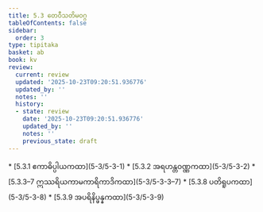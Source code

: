 ```yaml
---
title: 5.3 တေဝီသတိမဝဂ္ဂ
tableOfContents: false
sidebar:
  order: 3
type: tipitaka
basket: ab
book: kv
review:
  current: review
  updated: '2025-10-23T09:20:51.936776'
  updated_by: ''
  notes: ''
  history:
  - state: review
    date: '2025-10-23T09:20:51.936776'
    updated_by: ''
    notes: ''
    previous_state: draft
---
```



<ReviewStatus review={frontmatter.review} showDetails={true} />

<HypothesisAnnotation frontmatter={frontmatter} />

<DynamicBreadcrumb />



<TableOfContents book="kv" section="5.3">
* [5.3.1 ဧကာဓိပ္ပါယကထာ](5-3/5-3-1)
* [5.3.2 အရဟန္တဝဏ္ဏကထာ](5-3/5-3-2)
* [5.3.3–7 ဣဿရိယကာမကာရိကာဒိကထာ](5-3/5-3-3–7)
* [5.3.8 ပတိရူပကထာ](5-3/5-3-8)
* [5.3.9 အပရိနိပ္ဖန္နကထာ](5-3/5-3-9)
</TableOfContents>
